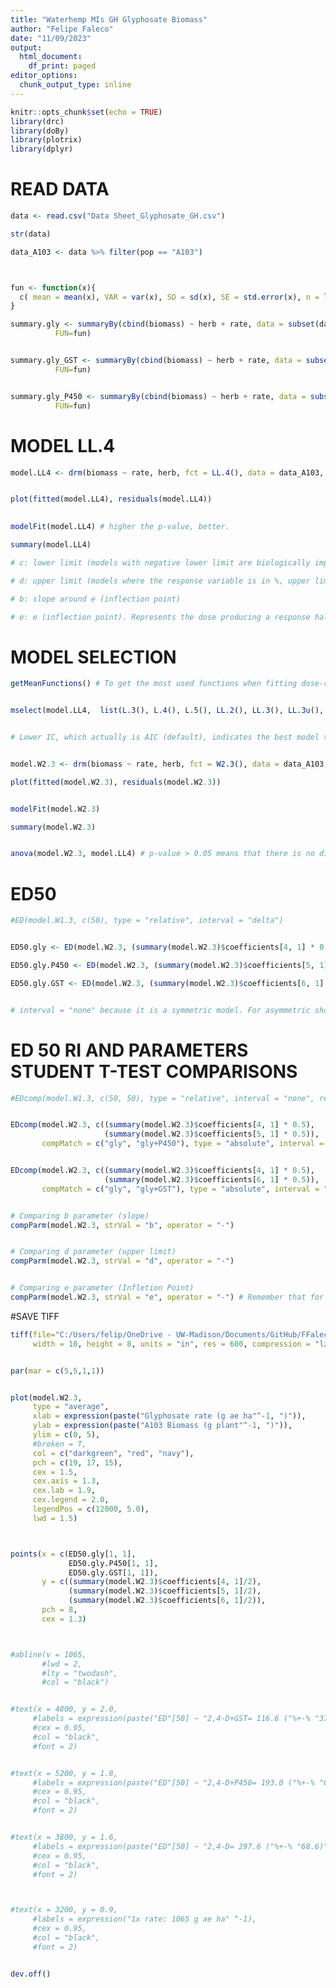 ```yaml
---
title: "Waterhemp MIs GH Glyphosate Biomass"
author: "Felipe Faleco"
date: "11/09/2023"
output:
  html_document:
    df_print: paged
editor_options: 
  chunk_output_type: inline
---
```


```r

knitr::opts_chunk$set(echo = TRUE)
library(drc)
library(doBy)
library(plotrix)
library(dplyr)

```


# READ DATA

```r

data <- read.csv("Data Sheet_Glyphosate_GH.csv")

str(data)

data_A103 <- data %>% filter(pop == "A103")



fun <- function(x){
  c( mean = mean(x), VAR = var(x), SD = sd(x), SE = std.error(x), n = length(x))
}

summary.gly <- summaryBy(cbind(biomass) ~ herb + rate, data = subset(data_A103, herb=="gly"),
          FUN=fun)


summary.gly_GST <- summaryBy(cbind(biomass) ~ herb + rate, data = subset(data_A103, herb=="gly+GST"),
          FUN=fun)


summary.gly_P450 <- summaryBy(cbind(biomass) ~ herb + rate, data = subset(data_A103, herb=="gly+P450"),
          FUN=fun)


```



# MODEL LL.4

```r

model.LL4 <- drm(biomass ~ rate, herb, fct = LL.4(), data = data_A103, type = "continuous")


plot(fitted(model.LL4), residuals(model.LL4))

                
modelFit(model.LL4) # higher the p-value, better.

summary(model.LL4) 

# c: lower limit (models with negative lower limit are biologically impossible. E.g., negative biomass, negative % biomass reduction, or negative % control)

# d: upper limit (models where the response variable is in %, upper limit bigger than 100% are biologically impossible. E.g., % biomass reduction, % control)

# b: slope around e (inflection point)

# e: e (inflection point). Represents the dose producing a response halfway between the u and l parameters (ED50)

```



# MODEL SELECTION

```r

getMeanFunctions() # To get the most used functions when fitting dose-response curves.


mselect(model.LL4,  list(L.3(), L.4(), L.5(), LL.2(), LL.3(), LL.3u(), LL.4(), LL.5(), W1.2(), W1.3(), W1.4(), W2.2(), W2.3(), W2.4(), BC.4(), BC.5(), LL2.2(), LL2.3(), LL2.3u(), LL2.4(), LL2.5(), AR.2(), AR.3(), MM.2(), MM.3(), baro5()), linreg = T)


# Lower IC, which actually is AIC (default), indicates the best model to be used. On the other hand, the highest the Lack of Fit, better the model. The two-, three-, and four-parameter log-logistic models are are symmetrical around the inflection point (parameter "e") while others (e.g. fiveparameter log-logistic, Gompertz, and Weibull) are asymmetrical. In symmetrical models, the parameter "e" and relative ED50 are identical, that is, they both indicate the dose that reduces the response midway between the upper and lower limits. In asymmetrical models, however, the parameter "e" does not have the same meaning as in symmetrical models, even though it is still the location of the inflection point. Therefore, in asymmetrical models, ED50 should be estimated as "absolute" and not relative.


model.W2.3 <- drm(biomass ~ rate, herb, fct = W2.3(), data = data_A103, type = "continuous")

plot(fitted(model.W2.3), residuals(model.W2.3))


modelFit(model.W2.3)

summary(model.W2.3)


anova(model.W2.3, model.LL4) # p-value > 0.05 means that there is no difference between models. Therefore, we can use model W1.3

```



# ED50

```r

#ED(model.W1.3, c(50), type = "relative", interval = "delta")


ED50.gly <- ED(model.W2.3, (summary(model.W2.3)$coefficients[4, 1] * 0.5), clevel = "gly", type = "absolute", interval = "delta")

ED50.gly.P450 <- ED(model.W2.3, (summary(model.W2.3)$coefficients[5, 1] * 0.5), clevel = "gly+P450", type = "absolute", interval = "delta")

ED50.gly.GST <- ED(model.W2.3, (summary(model.W2.3)$coefficients[6, 1] * 0.5), clevel = "gly+GST", type = "absolute", interval = "delta")


# interval = "none" because it is a symmetric model. For asymmetric should use "delta"

```


# ED 50 RI AND PARAMETERS STUDENT T-TEST COMPARISONS

```r

#EDcomp(model.W1.3, c(50, 50), type = "relative", interval = "none", reverse = F)


EDcomp(model.W2.3, c((summary(model.W2.3)$coefficients[4, 1] * 0.5),
                     (summary(model.W2.3)$coefficients[5, 1] * 0.5)), 
       compMatch = c("gly", "gly+P450"), type = "absolute", interval = "none", reverse = T)


EDcomp(model.W2.3, c((summary(model.W2.3)$coefficients[4, 1] * 0.5),
                     (summary(model.W2.3)$coefficients[6, 1] * 0.5)), 
       compMatch = c("gly", "gly+GST"), type = "absolute", interval = "none", reverse = T)


# Comparing b parameter (slope)
compParm(model.W2.3, strVal = "b", operator = "-")


# Comparing d parameter (upper limit)
compParm(model.W2.3, strVal = "d", operator = "-")


# Comparing e parameter (Infletion Point)
compParm(model.W2.3, strVal = "e", operator = "-") # Remember that for assymetric models, the paramenter"e" does not reflect the ED50. 


```



#SAVE TIFF

```r

tiff(file="C:/Users/felip/OneDrive - UW-Madison/Documents/GitHub/FFaleco/PhD/PhD Projects/Waterhemp/Metabolism Inhibitors/GH/Glyphosate/Glyphosate_Absolute ED/MIs_Gly_GH_A103_DR Biomass.tiff",
     width = 10, height = 8, units = "in", res = 600, compression = "lzw")


par(mar = c(5,5,1,1))


plot(model.W2.3,
     type = "average",
     xlab = expression(paste("Glyphosate rate (g ae ha"^-1, ")")),
     ylab = expression(paste("A103 Biomass (g plant"^-1, ")")),
     ylim = c(0, 5),
     #broken = T,
     col = c("darkgreen", "red", "navy"),
     pch = c(19, 17, 15),
     cex = 1.5,
     cex.axis = 1.3,
     cex.lab = 1.9,
     cex.legend = 2.0,
     legendPos = c(12000, 5.0),
     lwd = 1.5)



points(x = c(ED50.gly[1, 1],
             ED50.gly.P450[1, 1],
             ED50.gly.GST[1, 1]),
       y = c((summary(model.W2.3)$coefficients[4, 1]/2), 
             (summary(model.W2.3)$coefficients[5, 1]/2),
             (summary(model.W2.3)$coefficients[6, 1]/2)),
       pch = 8,
       cex = 1.3)



#abline(v = 1065, 
       #lwd = 2, 
       #lty = "twodash",
       #col = "black")


#text(x = 4800, y = 2.0, 
     #labels = expression(paste("ED"[50] ~ "2,4-D+GST= 116.6 ("%+-% "37.4)" ^A)),
     #cex = 0.95,
     #col = "black",
     #font = 2)


#text(x = 5200, y = 1.8, 
     #labels = expression(paste("ED"[50] ~ "2,4-D+P450= 193.0 ("%+-% "63.8)" ^AB)),
     #cex = 0.95,
     #col = "black",
     #font = 2)


#text(x = 3800, y = 1.6, 
     #labels = expression(paste("ED"[50] ~ "2,4-D= 297.6 ("%+-% "68.6)" ^B)),
     #cex = 0.95,
     #col = "black",
     #font = 2)



#text(x = 3200, y = 0.9, 
     #labels = expression("1x rate: 1065 g ae ha" ^-1),
     #cex = 0.95,
     #col = "black",
     #font = 2)


dev.off()


```






